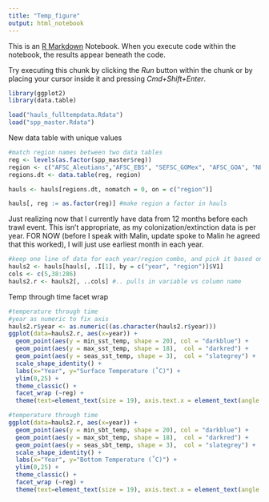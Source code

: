 ```yaml
---
title: "Temp_figure"
output: html_notebook
---
```


This is an [R Markdown](http://rmarkdown.rstudio.com) Notebook. When you execute code within the notebook, the results appear beneath the code. 

Try executing this chunk by clicking the *Run* button within the chunk or by placing your cursor inside it and pressing *Cmd+Shift+Enter*. 

```r
library(ggplot2)
library(data.table)

load("hauls_fulltempdata.Rdata")
load("spp_master.Rdata")

```
New data table with unique values

```r
#match region names between two data tables
reg <- levels(as.factor(spp_master$reg))
region <- c("AFSC_Aleutians","AFSC_EBS", "SEFSC_GOMex", "AFSC_GOA", "NEFSC_NEUS", "DFO_Newfoundland", "SCDNR_SEUS", "DFO_ScotianShelf", "AFSC_WCTri")
regions.dt <- data.table(reg, region)

hauls <- hauls[regions.dt, nomatch = 0, on = c("region")]

hauls[, reg := as.factor(reg)] #make region a factor in hauls

```
Just realizing now that I currently have data from 12 months before each trawl event. This isn't appropriate, as my colonization/extinction data is per year. FOR NOW (before I speak with Malin, update spoke to Malin he agreed that this worked), I will just use earliest month in each year. 

```r
#keep one line of data for each year/region combo, and pick it based on smaller month value
hauls2 <- hauls[hauls[, .I[1], by = c("year", "region")]$V1]
cols <- c(5,38:286)
hauls2.r <- hauls2[, ..cols] #.. pulls in variable vs column name

```

Temp through time facet wrap
```r
#temperature through time
#year as numeric to fix axis
hauls2.r$year <- as.numeric((as.character(hauls2.r$year)))
ggplot(data=hauls2.r, aes(x=year)) +
  geom_point(aes(y = min_sst_temp, shape = 20), col = "darkblue") +
  geom_point(aes(y = max_sst_temp, shape = 18),  col = "darkred") +
  geom_point(aes(y = seas_sst_temp, shape = 3),  col = "slategrey") +
  scale_shape_identity() +
  labs(x="Year", y="Surface Temperature (˚C)") +
  ylim(0,25) +
  theme_classic() +
  facet_wrap (~reg) +
  theme(text=element_text(size = 19), axis.text.x = element_text(angle = 90))

#temperature through time
ggplot(data=hauls2.r, aes(x=year)) +
  geom_point(aes(y = min_sbt_temp, shape = 20), col = "darkblue") +
  geom_point(aes(y = max_sbt_temp, shape = 18),  col = "darkred") +
  geom_point(aes(y = seas_sbt_temp, shape = 3),  col = "slategrey") +
  scale_shape_identity() +
  labs(x="Year", y="Bottom Temperature (˚C)") +
  ylim(0,25) +
  theme_classic() +
  facet_wrap (~reg) +
  theme(text=element_text(size = 19), axis.text.x = element_text(angle = 90))

```

